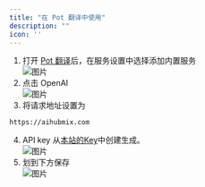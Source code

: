 ```yaml
---
title: "在 Pot 翻译中使用"
description: ""
icon: ''
---
```


1. 打开 [Pot 翻译](https://pot-app.com/)后，在服务设置中选择添加内置服务  
![图片](../../public/cn/pot1.png)  
2. 点击 OpenAI  
![图片](../../public/cn/pot2.png) 
3. 将请求地址设置为 
```
https://aihubmix.com
```    
4. API key 从[本站的Key](https://aihubmix.com/token)中创建生成。   
![图片](../../public/cn/pot3.png)
5. 划到下方保存  
![图片](../../public/cn/pot4.png)